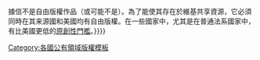 {{imbox
| type       = license
| image      = [[File:PD-icon.svg|52px|仅美国属于公有领域|link=]]
| imageright = [[File:Flag of the United States.svg|64px|link=]]
| text       = 此圖像在美國不滿足[[Wikipedia:著作权信息|版權]]保護要求，屬於'''[[公有領域]]'''。這是因為其完全由字體、單字、手寫、標語及簡易的幾何圖形組成。這些內容未達到美國[[版權]]保護所需的'''[[原創性門檻]]'''，或因其他原因不受美國版權保護（參考[https://copyright.gov/comp3/docs/compendium.pdf 美國版權局實踐摘要第三版] § 313（第67~84頁）），並因此被認為屬於'''[[Wikipedia:公有領域|公有領域]]'''。另請參閱[[Wikipedia:公有領域#字体]]或[[Wikipedia:受限制素材]]。<br/><small>請注意：
*此作品的公有領域狀態只針對其版權狀態，且可能存在其他對該圖片的[[知識產權]]限制，例如對於標誌可能有[[商標]]或{{le|設計專利|Design patent}}權利。
*本標籤仅适用于美国，如单独使用{{red|不是一個有效的授權許可}}，必須配合一個合適的来源国著作權模板和[[Wikipedia:非自由文件使用依据指引|非自由使用依据]]。</small>
<div style="display:none;">
<span class="licensetpl_short">PD</span>
<span class="licensetpl_long">公有領域</span>
<span class="licensetpl_link_req">false</span>
<span class="licensetpl_attr_req">false</span>
</div>
| below      = {{{below|}}}
}}{{image other
| [[Category:在美國屬於公有領域但在其原始國家擁有版權的圖像|{{PAGENAME}}]]
}}
{{Free in US media}}
{{Do not move to Commons|reason={{#if:{{{reason|}}}|{{{reason}}}|此圖像在其來源國{{#if:{{{1|}}}|{{{1}}}}}據信不是自由版權作品（或可能不是）。為了能使其存在於維基共享資源，它必須同時在其来源國和美國均有自由版權。在一些國家中，尤其是在普通法系國家中，有比美國更低的[[commons:Commons:Threshold of originality/zh|原創性門檻]]。}}}}<noinclude>
{{documentation}}
[[Category:各國公有領域版權模板]]
</noinclude>